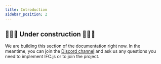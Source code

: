 ```yaml
---
title: Introduction
sidebar_position: 2
---
```



## 🚧👷‍♀️ Under construction 👷‍♂️🚧

<IfcCard icon="💙" title="Thanks for your interest in IFC.js!">
    We are building this section of the documentation right now. In the meantime, you can join the <a href="https://discord.com/invite/g7Uzn2KSwB">Discord channel</a> and ask us any questions you need to implement IFC.js or to join the project.
</IfcCard>